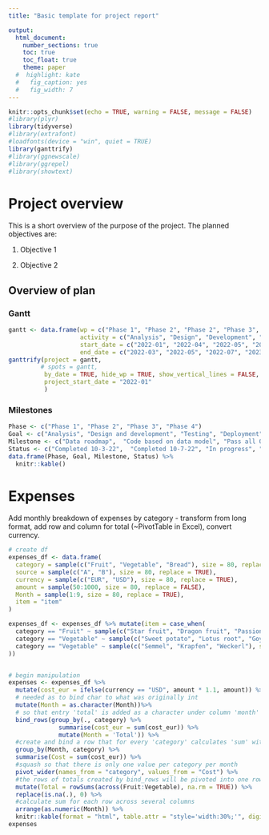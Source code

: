 ```yaml
---
title: "Basic template for project report"

output: 
  html_document:
    number_sections: true
    toc: true
    toc_float: true
    theme: paper
  #  highlight: kate
  #   fig_caption: yes
  #   fig_width: 7
---
```


```r
knitr::opts_chunk$set(echo = TRUE, warning = FALSE, message = FALSE)
#library(plyr)
library(tidyverse)
#library(extrafont)
#loadfonts(device = "win", quiet = TRUE)
library(ganttrify)
#library(ggnewscale)
#library(ggrepel)
#library(showtext)
```

# Project overview

This is a short overview of the purpose of the project. The planned objectives are: 

1. Objective 1

2. Objective 2 

## Overview of plan {.tabset .tabset-pills}
### Gantt 
```r
gantt <- data.frame(wp = c("Phase 1", "Phase 2", "Phase 2", "Phase 3", "Phase 4"),
                    activity = c("Analysis", "Design", "Development", "Testing", "Deployment"),
                    start_date = c("2022-01", "2022-04", "2022-05", "2022-06", "2023-03"),
                    end_date = c("2022-03", "2022-05", "2022-07", "2023-03", '2023-05'))
ganttrify(project = gantt,
         # spots = gantt,
          by_date = TRUE, hide_wp = TRUE, show_vertical_lines = FALSE,
          project_start_date = "2022-01"
          )
```

### Milestones
```r
Phase <- c("Phase 1", "Phase 2", "Phase 3", "Phase 4")
Goal <- c("Analysis", "Design and development", "Testing", "Deployment")
Milestone <- c("Data roadmap",  "Code based on data model", "Pass all QC procedures", "Implementation across all work stations")
Status <- c("Completed 10-3-22",  "Completed 10-7-22", "In progress", "Scheduled 10-3-24")
data.frame(Phase, Goal, Milestone, Status) %>% 
  knitr::kable()

```



# Expenses

Add monthly breakdown of expenses by category - transform from long format, add row and column for total (~PivotTable in Excel), convert currency.

```r
# create df
expenses_df <- data.frame(
  category = sample(c("Fruit", "Vegetable", "Bread"), size = 80, replace = TRUE), 
  source = sample(c("A", "B"), size = 80, replace = TRUE), 
  currency = sample(c("EUR", "USD"), size = 80, replace = TRUE), 
  amount = sample(50:1000, size = 80, replace = FALSE), 
  Month = sample(1:9, size = 80, replace = TRUE),
  item = "item"
)

expenses_df <- expenses_df %>% mutate(item = case_when(
  category == "Fruit" ~ sample(c("Star fruit", "Dragon fruit", "Passion fruit"), size = 80, replace = TRUE),
  category == "Vegetable" ~ sample(c("Sweet potato", "Lotus root", "Goya"), size = 80, replace = TRUE),
  category == "Vegetable" ~ sample(c("Semmel", "Krapfen", "Weckerl"), size = 80, replace = TRUE)
))


# begin manipulation
expenses <- expenses_df %>%
  mutate(cost_eur = ifelse(currency == "USD", amount * 1.1, amount)) %>%
  # needed as to bind char to what was originally int
  mutate(Month = as.character(Month))%>% 
  # so that entry 'total' is added as a character under column 'month'
  bind_rows(group_by(., category) %>%
              summarise(cost_eur = sum(cost_eur)) %>%
              mutate(Month = 'Total')) %>%
  #create and bind a row that for every 'category' calculates 'sum' with the entry in column 'month' being 'total'
  group_by(Month, category) %>%
  summarise(Cost = sum(cost_eur)) %>%
  #squash so that there is only one value per category per month
  pivot_wider(names_from = "category", values_from = "Cost") %>%
  #the rows of totals created by bind_rows will be pivoted into one row because they were entered as a 'month'
  mutate(Total = rowSums(across(Fruit:Vegetable), na.rm = TRUE)) %>%
  replace(is.na(.), 0) %>%
  #calculate sum for each row across several columns
  arrange(as.numeric(Month)) %>%
  knitr::kable(format = "html", table.attr = "style='width:30%;'", digits = 0, format.args = list(big.mark = "."))
expenses

```


